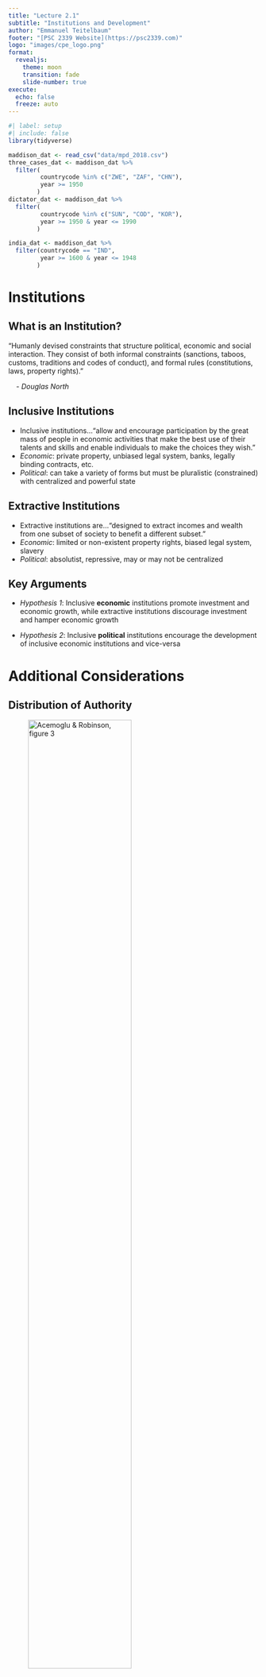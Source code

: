 ```yaml
---
title: "Lecture 2.1"
subtitle: "Institutions and Development"
author: "Emmanuel Teitelbaum"
footer: "[PSC 2339 Website](https://psc2339.com)"
logo: "images/cpe_logo.png"
format:
  revealjs:
    theme: moon
    transition: fade
    slide-number: true
execute:
  echo: false
  freeze: auto
---
```


```r
#| label: setup
#| include: false
library(tidyverse)

maddison_dat <- read_csv("data/mpd_2018.csv")
three_cases_dat <- maddison_dat %>%
  filter(
         countrycode %in% c("ZWE", "ZAF", "CHN"), 
         year >= 1950
        )  
dictator_dat <- maddison_dat %>%
  filter(
         countrycode %in% c("SUN", "COD", "KOR"), 
         year >= 1950 & year <= 1990
        )

india_dat <- maddison_dat %>%
  filter(countrycode == "IND", 
         year >= 1600 & year <= 1948 
        )
```

# Institutions

## What is an Institution?

"Humanly devised constraints that structure political, economic and
social interaction. They consist of both informal constraints
(sanctions, taboos, customs, traditions and codes of conduct), and
formal rules (constitutions, laws, property rights)."

    - *Douglas North*

## Inclusive Institutions

-   Inclusive institutions..."allow and encourage participation by the
    great mass of people in economic activities that make the best use
    of their talents and skills and enable individuals to make the
    choices they wish."
-   *Economic*: private property, unbiased legal system, banks, legally
    binding contracts, etc.
-   *Political*: can take a variety of forms but must be pluralistic
    (constrained) with centralized and powerful state

## Extractive Institutions

-   Extractive institutions are..."designed to extract incomes and
    wealth from one subset of society to benefit a different subset."
-   *Economic*: limited or non-existent property rights, biased legal
    system, slavery
-   *Political*: absolutist, repressive, may or may not be centralized

## Key Arguments

-   *Hypothesis 1*: Inclusive **economic** institutions promote
    investment and economic growth, while extractive institutions
    discourage investment and hamper economic growth

-   *Hypothesis 2*: Inclusive **political** institutions encourage the
    development of inclusive economic institutions and vice-versa

# Additional Considerations

## Distribution of Authority

![Acemoglu & Robinson, figure 3](images/AR_fig3.png){width="70%"}

::: notes
-   Institutional change/progress depends on distributed authority
-   Pulls power away from monarch/dictator
-   Broad coalitions counter narrow interests
:::

## Persistence and Change

-   Why do extractive institutions persist?
    -   Industrial progress threatens the interests of dictators and
        other elites
    -   Polany's "double movement"
    -   Schumpeter's theory of "creative destruction"
-   When do institutions change?
    -   Critical junctures (and small differences)
    -   e.g. disease $\rightarrow$ shift in labor market dynamics
    -   Revolution gives a group new power

::: notes
-   A&R give the example of bubonic plague leading to shift in labor
    market dynamics
    -   Maybe something similar is going on with COVID?
-   Revolution leads to assertion of power for one class or another
    -   Glorious Revolution lead to permanent assertion of power of
        parliament over the crown
    -   French revolution led to greater power for lower classes,
        established constitution that limited power of the monarchy
    -   Other examples?
:::

## Reversal of Fortunes

-   Extractive institutions make a region wealthy in one period, but
    poor in the next
-   Examples?

::: notes
slavery; the encomienda system (forced labor); child labor
:::

# Comparisons and Cases

## North Korea vs. South Korea

![North Korea nighttime lights](images/nkorea_at_night.png)

## The United States vs. Mexico

![Nogales Sonora (left), Nogales Arizona (right) in
2021](images/nogales.jpg)

## Other Cases

![Acemoglu & Robinson, figure 4](images/AR_fig4.png){width="70%"}

## Zimbabwe, South Africa & China

```r
#| fig-cap: "Source: Maddison Project Database, version 2018." 

three_cases_gdp <- ggplot(three_cases_dat, aes(x = year, y = rgdpnapc, color = country)) +
  geom_line(linewidth = 1) +
  labs(x = NULL, y = "GDP per capita (2011 US$)", 
       title = "Economic performance of three dictatorships (1950-2016)\n") +
  scale_color_brewer(palette = "Dark2", name = "Country") +
  theme_minimal() 

three_cases_gdp
```

::: notes
Discuss in this order: Zimbabwe, South Africa and China Use China to
transition to growth under dictatorship. China and S. Africa represent different 
authoritarian growth trajectories. China has inclusive economic institutions while 
S. Africa has inclusive political institutions. 

If things are going fast, do small groups; have each choose on case for
discussion.
:::

# Growth Under Dictators

## Some Famous Dictators

::: {layout-ncol="3"}
![Mobutu Sese Seko](images/mobutu.png)

![Park Chung Hee](images/park_chung_hee.png)

![Nikita Khrushchev](images/khrushchev.png)
:::

::: notes
All three are dictators; did their countries grow at the same rate under
their leadership?
:::

## Growth Under Famous Dictators

```r
#| fig-cap: "Source: Maddison Project Database, version 2018." 

dictator_gdp <- ggplot(dictator_dat, aes(x = year, y = rgdpnapc, color = country)) +
  geom_line(linewidth = 1) +
  labs(x = NULL, y = "GDP per capita (2011 US$)", 
       title = "Economic performance of three dictatorships (1950-1990)\n") +
  scale_color_brewer(palette = "Dark2", name = "Country") +
  theme_minimal() 

dictator_gdp
```

::: notes
How do we explain variation in growth rates under repressive regimes?

DRC is purely extractive; USSR directs resources towards productive
sectors; while South Korea (and China) adopt inclusive political
institutions
:::

## Growth Under Repressive Regimes

-   Growth under extractive institutions is possible
    -   When elite funnel resources to high productivity areas (e.g. USSR)
    -   When authoritarian regimes permit inclusive economic
        institutions (e.g. S. Korea under Park, China)
-   But this growth is inherently *limited*
    -   Lack of incentives for innovation and production
    -   Resistance to creative destruction
    -   Infighting among the elite

# Remaining Challenges

## The United States

![National Memorial for Peace and Justice](images/peace-justice.jpg)

## The United Kingdom

![Girls rolling roads in India, 1930](images/child_labor.jpg)

## Economic Impact of Colonialism

```r
#| fig-cap: "Source: Maddison Project Database, version 2018." 
india_gdp <- ggplot(india_dat, aes(x = year, y = rgdpnapc, color = country)) +
  geom_line(linewidth = 1) +
  labs(x = NULL, y = "GDP per capita (2011 US$)", 
       title = "India's GDP (1600-1948)\n") +
  scale_color_brewer(palette = "Dark2", name = "Country") +
  theme_minimal() 

india_gdp
```

::: notes
-   India's fortunes as a global power declined under the British
-   India had the world's leading economy until the 18th century
-   India's share of the global economy feel from 24% of global GDP to
    around 4% when the British left
-   India saw a decline under the British until the middle of the 19th
    century, at which point it began to grow again, but the growth was
    uneven and steady upward growth only resumed after the British left
-   India's economy stagnated because the British extracted raw
    materials and sold finished products (mainly textiles and garments)
    back to India as a captive market
-   The British eenacted laws that prevented Indian industry from
    competing with British imports, killing India's textile sector,
    which it had a huge comparative advantage in before the British
    arrived
-   There are some caveats:
    -   Although its GDP was lower, India grew at a faster pace under
        the British than under the Mughals
    -   Mughals were also pretty brutal as far as rulers go and hoarded
        most of India's wealth
    -   The Mughal empire was already on the decline when the British
        came
-   However the fact remains that the British adoped and heavily relied
    upon extractive institutions to transfer wealth back to Britain
:::

## Endogeneity

-   A relationship is "endogenous" when the direction of causality is
    unclear
-   A&R hypothesize that inclusive institutions drive development
-   But could inclusive institutions be the result of development?
-   Or could there be a third factor driving both?
    -   What are some possibilities?

## Exercise

-   Write two or three sentences on what you found convincing about
    A&R's theory
-   Write two or three sentences on what you found problematic
-   Discuss with a neighbor
